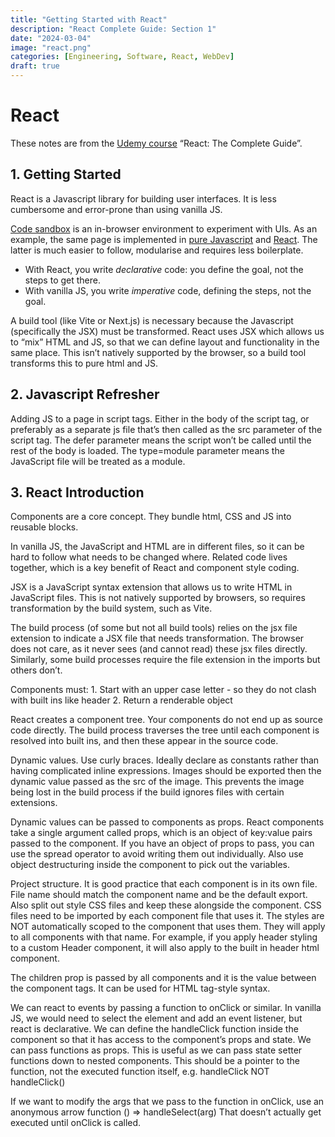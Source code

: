 ```yaml
---
title: "Getting Started with React"
description: "React Complete Guide: Section 1"
date: "2024-03-04"
image: "react.png"
categories: [Engineering, Software, React, WebDev]
draft: true
---
```


# React

These notes are from the [Udemy course](https://www.udemy.com/share/101Wby3@bwKzzF5Lsdyap2056rQpfSQPMwoPeWakiLbWURQe1VXLfFumI76lGqitdKHEWO3C/) "React: The Complete Guide".

## 1. Getting Started
React is a Javascript library for building user interfaces. It is less cumbersome and error-prone than using vanilla JS.

[Code sandbox](https://codesandbox.io/) is an in-browser environment to experiment with UIs.
As an example, the same page is implemented in [pure Javascript](https://codesandbox.io/p/sandbox/vanilla-js-demo-6049kj) and [React](https://codesandbox.io/p/sandbox/react-vs-vanilla-demo-uc08fv). 
The latter is much easier to follow, modularise and requires less boilerplate.

- With React, you write *declarative* code: you define the goal, not the steps to get there.
- With vanilla JS, you write *imperative* code, defining the steps, not the goal.


A build tool (like Vite or Next.js) is necessary because the Javascript (specifically the JSX) must be transformed. React uses JSX which allows us to "mix" HTML and JS, so that we can define layout and functionality in the same place. This isn't natively supported by the browser, so a build tool transforms this to pure html and JS.


## 2. Javascript Refresher
Adding JS to a page in script tags. 
Either in the body of the script tag, or preferably as a separate js file that’s then called as the src parameter of the script tag. 
The defer parameter means the script won’t be called until the rest of the body is loaded. 
The type=module parameter means the JavaScript file will be treated as a module. 


## 3. React Introduction

Components are a core concept. They bundle html, CSS and JS into reusable blocks. 

In vanilla JS, the JavaScript and HTML are in different files, so it can be hard to follow what needs to be changed where. Related code lives together, which is a key benefit of React and component style coding. 

JSX is a JavaScript syntax extension that allows us to write HTML in JavaScript files. This is not natively supported by browsers, so requires transformation by the build system, such as Vite. 

The build process (of some but not all build tools) relies on the jsx file extension to indicate a JSX file that needs transformation. The browser does not care, as it never sees (and cannot read) these jsx files directly. Similarly, some build processes require the file extension in the imports but others don’t. 

Components must:
1. Start with an upper case letter - so they do not clash with built ins like header
2. Return a renderable object

React creates a component tree. Your components do not end up as source code directly. The build process traverses the tree until each component is resolved into built ins, and then these appear in the source code. 

Dynamic values. 
Use curly braces. 
Ideally declare as constants rather than having complicated inline expressions. 
Images should be exported then the dynamic value passed as the src of the image. This prevents the image being lost in the build process if the build ignores files with certain extensions. 

Dynamic values can be passed to components as props. React components take a single argument called props, which is an object of key:value pairs passed to the component. 
If you have an object of props to pass, you can use the spread operator to avoid writing them out individually. 
Also use object destructuring inside the component to pick out the variables. 

Project structure. 
It is good practice that each component is in its own file. File name should match the component name and be the default export. 
Also split out style CSS files and keep these alongside the component. CSS files need to be imported by each component file that uses it. 
The styles are NOT automatically scoped to the component that uses them. They will apply to all components with that name. For example, if you apply header styling to a custom Header component, it will also apply to the built in header html component. 

The children prop is passed by all components and it is the value between the component tags. It can be used for HTML tag-style syntax. 

We can react to events by passing a function to onClick or similar. In vanilla JS, we would need to select the element and add an event listener, but react is declarative. 
We can define the handleClick function inside the component so that it has access to the component’s props and state. 
We can pass functions as props. This is useful as we can pass state setter functions down to nested components. This should be a pointer to the function, not the executed function itself, e.g. handleClick NOT handleClick()

If we want to modify the args that we pass to the function in onClick, use an anonymous arrow function () => handleSelect(arg)
That doesn’t actually get executed until onClick is called. 